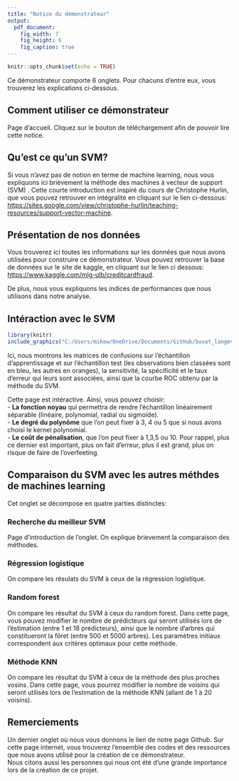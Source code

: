 ```yaml
---
title: "Notice du démonstrateur"
output:
  pdf_document:
    fig_width: 7
    fig_height: 6
    fig_caption: true
---
```


```r
knitr::opts_chunk$set(echo = TRUE)
```

Ce démonstrateur comporte 6 onglets. Pour chacuns d'entre eux, vous trouverez les explications ci-dessous.

## Comment utiliser ce démonstrateur

Page d'accueil. Cliquez sur le bouton de téléchargement afin de pouvoir lire cette notice.

## Qu'est ce qu'un SVM?

Si vous n'avez pas de notion en terme de machine learning, nous vous expliquons ici brièvement la méthode des machines à vecteur de support (SVM) . Cette courte introduction est inspiré du cours de Christophe Hurlin, que vous pouvez retrouver en intégralité en cliquant sur le lien ci-dessous:  
<https://sites.google.com/view/christophe-hurlin/teaching-resources/support-vector-machine>.

## Présentation de nos données

Vous trouverez ici toutes les informations sur les données que nous avons utilisées pour construire ce démonstrateur. Vous pouvez retrouver la base de données sur le site de kaggle, en cliquant sur le lien ci dessous:   
<https://www.kaggle.com/mlg-ulb/creditcardfraud>. 

De plus, nous vous expliquons les indices de performances que nous utilisons dans notre analyse.

## Intéraction avec le SVM 


```r
library(knitr)
include_graphics("C:/Users/mikew/OneDrive/Documents/GitHub/buvat_langevin_walter/www/capture.PNG")
```


Ici, nous montrons les matrices de confusions sur l'échantillon d'apprentissage et sur l'échantillon test (les observations bien classées sont en bleu, les autres en oranges), la sensitivité, la spécificité et le taux d'erreur qui leurs sont associées, ainsi que la courbe ROC obtenu par la méthode du SVM.  

Cette page est intéractive. Ainsi, vous pouvez choisir:  
- **La fonction noyau** qui permettra de rendre l'échantillon linéairement séparable (linéaire, polynomial, radial ou sigmoïde).  
- **Le degré du polynôme** que l'on peut fixer à 3, 4 ou 5 que si nous avons choisi  le kernel polynomial.    
- **Le coût de pénalisation**, que l'on peut fixer à 1,3,5 ou 10. Pour rappel, plus ce dernier est important, plus on fait d'erreur, plus il est grand, plus on risque de faire de l'overfeeting. 

## Comparaison du SVM avec les autres méthdes de machines learning

Cet onglet se décompose en quatre parties distinctes:  

### Recherche du meilleur SVM

Page d'introduction de l'onglet. On explique brievement la comparaison des méthodes.

### Régression logistique

On compare les résulats du SVM à ceux de la régression logistique.

### Random forest

On compare les résultat du SVM à ceux du random forest. Dans cette page, vous pouvez modifier le nombre de prédicteurs qui seront utilisés lors de l'éstimation (entre 1 et 18 prédicteurs), ainsi que le nombre d'arbres qui constitueront la fôret (entre 500 et 5000 arbres). Les paramètres initiaux correspondent aux critères optimaux pour cette méthode.

### Méthode KNN

On compare les résultat du SVM à ceux de la méthode des plus proches vosins.  Dans cette page, vous pourrez modifier le nombre de voisins qui seront utilisés lors de l'estimation de la méthode KNN (allant de 1 à 20 voisins).  

## Remerciements

Un dernier onglet où nous vous donnons le lien de notre page Github. Sur cette page internet, vous trouverez l'ensemble des codes et des ressources que nous avons utilisé pour la création de ce démonstrateur.  
Nous citons aussi les personnes qui nous ont été d'une grande importance lors de la création de ce projet.

